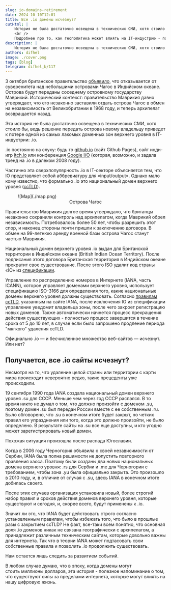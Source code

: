 ```yaml
---
slug: io-domains-retirement
date: 2024-10-10T12:01
title: Все .io домены исчезнут?
cutHtml: |
    История не была достаточно освещена в технических СМИ, хотя стоило бы, ведь решение Великобритании передать острова Чагос под контроль Маврикия приведет к потере одной из самых лакомых доменных зон верхнего уровня в  IT-индустрии: .io.
    <br />
    Подробнее про то, как геополитика может влиять на IT-индустрию - под катом.
description: |
    История не была достаточно освещена в технических СМИ, хотя стоило бы, ведь решение Великобритании передать острова Чагос под контроль Маврикия приведет к потере одной из самых лакомых доменных зон верхнего уровня в  IT-индустрии: .io.
authors: difhel
image: ./cover.png
tags: [blog]
telegram: difhel_b/117
---
```

<!-- truncate -->
3 октября британское правительство [объявило](https://www.bbc.co.uk/news/articles/c98ynejg4l5o), что отказывается от суверенитета над небольшими островами Чагос в Индийском океане. Острова будут переданы соседнему островному государству Маврикий. Исторический контекст: правительство Маврикия давно утверждает, что его незаконно заставили отдать острова Чагос в обмен на независимость от Великобритании в 1968 году, и теперь архипелаг возвращается назад.

Эта история не была достаточно освещена в технических СМИ, хотя стоило бы, ведь решение передать острова новому владельцу приведет к потере одной из самых лакомых доменных зон верхнего уровня в  IT-индустрии: .io.

.io постоянно на слуху: будь то [github.io](https://github.io) (сайт Github Pages), сайт инди-игр [itch.io](https://itch.io) или конференция [Google I/O](https://io.google) (которая, возможно, и задала тренд на .io в далеком 2008 году).

Частично эта сверхпопулярность .io в IT-секторе объясняется тем, что IO представляет собой аббревиатуру для «input/output». Однако мало кому известно, что формально .io это национальный домен верхнего уровня ([ccTLD](https://en.wikipedia.org/wiki/Country_code_top-level_domain)).

<figure>
![Map](./map.png)
<figcaption><center>Острова Чагос</center></figcaption>
</figure>

Правительство Маврикия долгое время утверждало, что британцы незаконно сохранили контроль над архипелагом, когда Маврикий обрел независимость. Потребовалось более 50 лет, чтобы разрешить этот спор, и наконец стороны почти пришли к заключению договора. В обмен на 99-летнюю аренду военной базы острова Чагос станут частью Маврикия.

Национальный домен верхнего уровня .io выдан для Британской территории в Индийском океане (British Indian Ocean Territory). После подписания этого договора Британская территория в Индийском океане прекратит свое существование. После этого ISO удалит код страны «IO» из [спецификации](https://en.wikipedia.org/wiki/ISO_3166-1_alpha-2#IO).

Управление по распределению номеров в Интернете (IANA, часть ICANN), которое управляет доменами верхнего уровня, использует спецификацию ISO-3166 для определения того, какие национальные домены верхнего уровня должны существовать. Согласно [правилам ccTLD](https://www.iana.org/help/cctld-retirement), указанным на сайте IANA, после исключения IO из спецификации управление уведомит владельца зоны, после чего закроет регистрацию новых доменов. Также автоматически начнется процесс прекращения действия существующих - полностью процесс завершится в течение срока от 5 до 10 лет, в случае если было запрошено продление периода "мягкого" удаления ccTLD.

Официально .io — и бесчисленное множество веб-сайтов — исчезнут. Или нет?

## Получается, все .io сайты исчезнут?
Несмотря на то, что удаление целой страны или территории с карты мира происходит невероятно редко, такие прецеденты уже происходили.

19 сентября 1990 года IANA создала национальный домен верхнего уровня .su для СССР. Меньше чем через год СССР распался. В то время никто не думал о том, что должно произойти с доменом .su, поэтому домен .su был передан России вместе с ее собственным .ru. Было обговорено, что .su в конечном итоге будет закрыт, но четких правил его упразднения или того, когда это должно произойти, не было определено. В результате сайты на .su все еще доступны, и кто угодно может зарегистрировать новый домен.

Похожая ситуация произошла после распада Югославии.

Когда в 2006 году Черногория объявила о своей независимости от Сербии, IANA была полна решимости не допустить повторного правления хаоса. Поэтому были созданы два новых национальных домена верхнего уровня: .rs для Сербии и .me для Черногории с требованием, чтобы зона .yu была официально закрыта. Это произошло в 2010 году, и, в отличие от случая с .su, здесь IANA в конечном итоге добилась своего.

После этих случаев организация установила новый, более строгий набор правил и сроков действия доменов верхнего уровня, которые существуют и сегодня, и, скорее всего, будут применены к .io.

Значит ли это, что IANA будет действовать строго согласно установленным правилам, чтобы избежать того, что было в прошлые разы с закрытием ccTLD? Не факт, все-таки всем понятно, что основная доля .io доменов никак не связана географически с архипелагом, а принадлежит различным техническим сайтам, которые довольно важны для интернета. Так что в теории IANA может подтасовать свои собственные правила и позволить .io продолжить существовать.

Нам остается лишь следить за развитием событий.

В любом случае думаю, что в эпоху, когда домены могут стоить миллионы долларов, эта история - полезное напоминание о том, что существуют силы за пределами интернета, которые могут влиять на нашу цифровую жизнь.
